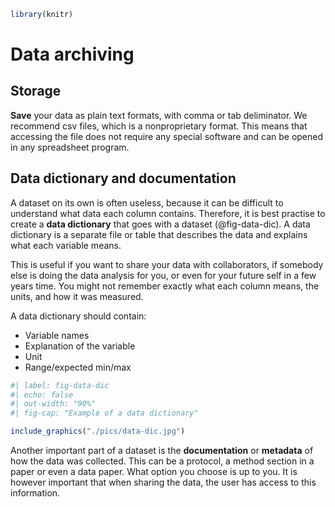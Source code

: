 
``` r

library(knitr)

```

# Data archiving {#sec-archiving}

## Storage

**Save** your data as plain text formats, with comma or tab deliminator.
We recommend csv files, which is a nonproprietary format.
This means that accessing the file does not require any special software and can be opened in any spreadsheet program.


## Data dictionary and documentation

A dataset on its own is often useless, because it can be difficult to understand what data each column contains.
Therefore, it is best practise to create a **data dictionary** that goes with a dataset (@fig-data-dic).
A data dictionary is a separate file or table that describes the data and explains what each variable means.

This is useful if you want to share your data with collaborators, if somebody else is doing the data analysis for you, or even for your future self in a few years time.
You might not remember exactly what each column means, the units, and how it was measured.

A data dictionary should contain:

- Variable names
- Explanation of the variable
- Unit
- Range/expected min/max

```r
#| label: fig-data-dic
#| echo: false
#| out-width: "90%"
#| fig-cap: "Example of a data dictionary"

include_graphics("./pics/data-dic.jpg")

```


Another important part of a dataset is the **documentation** or **metadata** of how the data was collected.
This can be a protocol, a method section in a paper or even a data paper.
What option you choose is up to you.
It is however important that when sharing the data, the user has access to this information.
